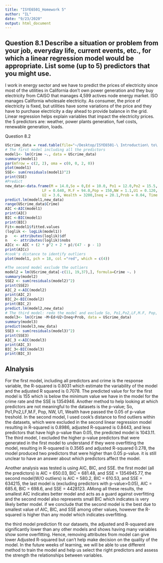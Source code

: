 ```yaml
---
title: "ISYE6501_Homework 5"
author: "IL"
date: "9/23/2020"
output: html_document
---
```

##  Question 8.1 Describe a situation or problem from your job, everyday life, current events, etc., for which a linear regression model would be appropriate. List some (up to 5) predictors that you might use.

I work in energy sector and we have to predict the prices of electricity since most of the utilities in California don't own power generation and they buy electricity from CAISO that manages 4,599 actives node energy market. ISO manages California wholesale electricity.
As consumer, the price of electricity is fixed, but utilities have some variations of the price and they have to purchase electricity a day ahead to provide balance in the grid. Linear regression helps explain variables that impact the electricity prices. the  5 predictors are: weather, power plants generation, fuel costs, renewable generation, loads.



Question 8.2
```r


UScrime_data = read.table(file="~/Desktop/ISYE6501-\ Introduction\ to\ Analytics\ Modeling/Fall2020hw5/uscrime.txt", header = TRUE,stringsAsFactors = FALSE)
# The first model including all the predictors 
model1<- lm(Crime ~., data = UScrime_data)
summary(model1)
par(mfrow = c(2, 2), oma = c(0, 0, 2, 0))
plot(model1)
SSE<- sum(residuals(model1)^2)
print(SSE)
#Predict
new_data<-data.frame(M = 14.0,So = 0,Ed = 10.0, Po1 = 12.0,Po2 = 15.5,
                 LF = 0.640, M.F = 94.0,Pop = 150,NW = 1.1,U1 = 0.120,
                 U2 = 3.6, Wealth = 3200,Ineq = 20.1,Prob = 0.04, Time = 39.0)
predict.lm(model1,new_data)
range(UScrime_data$Crime)
AIC <-AIC(model1)
print(AIC)
BIC <-BIC(model1)
print(BIC)
Fit<-model1$fitted.values
(loglik <- logLik(model1))
p   <- attributes(loglik)$df
n   <- attributes(loglik)$nobs
AICc <- AIC + (2 * p^2 + 2 * p)/(47 - p - 1)
print(AICc)
#cook's distance to identify outliers 
plot(model1, pch = 18, col ="red", which = c(4))

#The second model exclude the outliers
model2 = lm(UScrime_data[-c(11, 19,37),], formula=Crime ~. )
summary(model2)
SSE2 <- sum(residuals(model2)^2)
print(SSE2)
AIC_2 <-AIC(model2)
print(AIC_2)
BIC_2<-BIC(model2)
print(BIC_2)
predict.lm(model2,new_data)
# The third model: redo the model and exclude So, Po1,Po2,LF,M.F, Pop, NW, U1, Wealth, Time due to their high p-value from the
model3<- lm(Crime ~M+Ed+U2+Ineq+Prob, data = UScrime_data)
summary(model3)
predict(model3,new_data)
SSE3 <- sum(residuals(model3)^2)
print(SSE3)
AIC_3 <-AIC(model3)
print(AIC_3)
BIC_3<-BIC(model3)
print(BIC_3)


```


## Alnalysis 

For the first model, including all predictors and crime is the response variable, the R-squared is 0.8031 which estimate the variability of the model and the adjusted R squared is 0.7078. The predicted value for for the first model is 155 which is below the minimum value we have in the model for the crime rate and the SSE is 1354946. Another method to help looking at which predictors are not meaningful to the datasets is the p-value; So, Po1,Po2,LF,M.F, Pop, NW, U1, Wealth have passed the 0.05 of p-value treshold. In the second model, I used cook's distance to find outliers within the datasets, which were excluded in the second linear regression model resulting in R-squared is 0.8986, adjusted R-squared is 0.8443, and less predictors that have high p-value than 0.05, the predicted model is 1043.11. The third model, I excluded the higher p-value predictors that were generated in the first model to understand if they were overfitting the model, resulting in R-squared is 0.3565 and adjusted R-squared 0.278, the model produced two predictors that were higher than 0.05 p-value. it is still unclear to have an answer about which predictors affect the model.

Another analysis was tested is using AIC, BIC, and SSE. the first model (all the predictors) is AIC = 650.03, BIC = 681.48, and SSE = 1354945.77, the second model(W/O outliers) is AIC = 580.2, BIC = 610.53, and SSE = 634215, the last model is (excluding predictors with p-value>0.05), AIC = 685.6, BIC = 698.6, and SSE = 4428123. AMong all these results, the smallest AIC indicates better model and acts as a guard against overfitting and the second model also represents small BIC which indicates is very likely better model. if we conclude that the second model is the best due to smallest value of AIC, BIC, and SSE among other values, however the R-squared is higher than any model which indicates overfitting. 

the third model prediction fit our datasets, the adjusted and R-squared are significantly lower than any other models and shows having many variables show some overfitting. Hence, removing attributes from model can give lower Adjusted R-squared but can't help make decision on the quality of the model. In the future weeks of learning, we will be able to use different method to train the model and help us select the right predictors and assess the strength the relationships between variables. 







